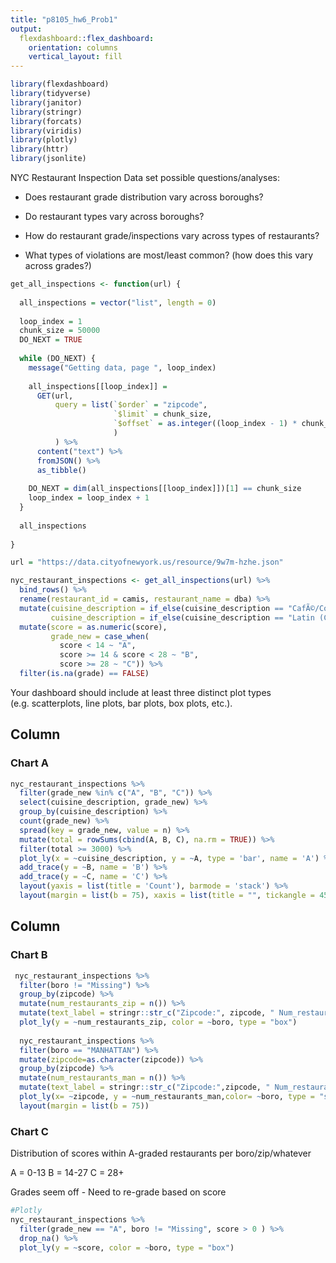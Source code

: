```yaml
---
title: "p8105_hw6_Prob1"
output: 
  flexdashboard::flex_dashboard:
    orientation: columns
    vertical_layout: fill
---
```


```r

library(flexdashboard)
library(tidyverse)
library(janitor)
library(stringr)
library(forcats)
library(viridis)
library(plotly)
library(httr)
library(jsonlite)

```

NYC Restaurant Inspection Data set possible questions/analyses:

* Does restaurant grade distribution vary across boroughs? 

* Do restaurant types vary across boroughs? 

* How do restaurant grade/inspections vary across types of restaurants? 

* What types of violations are most/least common? (how does this vary across grades?)


```r

get_all_inspections <- function(url) {
  
  all_inspections = vector("list", length = 0)
  
  loop_index = 1
  chunk_size = 50000
  DO_NEXT = TRUE
  
  while (DO_NEXT) {
    message("Getting data, page ", loop_index)
    
    all_inspections[[loop_index]] = 
      GET(url,
          query = list(`$order` = "zipcode",
                       `$limit` = chunk_size,
                       `$offset` = as.integer((loop_index - 1) * chunk_size)
                       )
          ) %>%
      content("text") %>%
      fromJSON() %>%
      as_tibble()
    
    DO_NEXT = dim(all_inspections[[loop_index]])[1] == chunk_size
    loop_index = loop_index + 1
  }
  
  all_inspections
  
}

url = "https://data.cityofnewyork.us/resource/9w7m-hzhe.json"

nyc_restaurant_inspections <- get_all_inspections(url) %>%
  bind_rows() %>%
  rename(restaurant_id = camis, restaurant_name = dba) %>%
  mutate(cuisine_description = if_else(cuisine_description == "CafÃ©/Coffee/Tea", "Cafe/coffee", cuisine_description),
         cuisine_description = if_else(cuisine_description == "Latin (Cuban, Dominican, Puerto Rican, South & Central American)", "Latin", cuisine_description)) %>% 
  mutate(score = as.numeric(score),
         grade_new = case_when(
           score < 14 ~ "A",
           score >= 14 & score < 28 ~ "B",
           score >= 28 ~ "C")) %>% 
  filter(is.na(grade) == FALSE)
```

Your dashboard should include at least three distinct plot types (e.g. scatterplots, line plots, bar plots, box plots, etc.).

Column {data-width=650}
-----------------------------------------------------------------------

### Chart A

```r
nyc_restaurant_inspections %>% 
  filter(grade_new %in% c("A", "B", "C")) %>% 
  select(cuisine_description, grade_new) %>%
  group_by(cuisine_description) %>%
  count(grade_new) %>%
  spread(key = grade_new, value = n) %>%
  mutate(total = rowSums(cbind(A, B, C), na.rm = TRUE)) %>% 
  filter(total >= 3000) %>% 
  plot_ly(x = ~cuisine_description, y = ~A, type = 'bar', name = 'A') %>%
  add_trace(y = ~B, name = 'B') %>%
  add_trace(y = ~C, name = 'C') %>%
  layout(yaxis = list(title = 'Count'), barmode = 'stack') %>% 
  layout(margin = list(b = 75), xaxis = list(title = "", tickangle = 45))
```

Column {data-width=350}
-----------------------------------------------------------------------

### Chart B

```r
 nyc_restaurant_inspections %>%
  filter(boro != "Missing") %>%
  group_by(zipcode) %>%
  mutate(num_restaurants_zip = n()) %>%
  mutate(text_label = stringr::str_c("Zipcode:", zipcode, " Num_restaurants:", num_restaurants_zip)) %>%
  plot_ly(y = ~num_restaurants_zip, color = ~boro, type = "box")
  
  nyc_restaurant_inspections %>%
  filter(boro == "MANHATTAN") %>%
  mutate(zipcode=as.character(zipcode)) %>%
  group_by(zipcode) %>%
  mutate(num_restaurants_man = n()) %>%
  mutate(text_label = stringr::str_c("Zipcode:",zipcode, " Num_restaurants:", num_restaurants_man)) %>%
  plot_ly(x= ~zipcode, y = ~num_restaurants_man,color= ~boro, type = "scatter", mode = "marker", text = ~text_label) %>% 
  layout(margin = list(b = 75))
```


### Chart C

Distribution of scores within A-graded restaurants per boro/zip/whatever

A = 0-13
B = 14-27
C = 28+

Grades seem off - Need to re-grade based on score

```r

#Plotly
nyc_restaurant_inspections %>% 
  filter(grade_new == "A", boro != "Missing", score > 0 ) %>% 
  drop_na() %>% 
  plot_ly(y = ~score, color = ~boro, type = "box")

```












